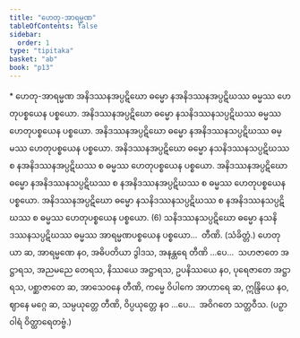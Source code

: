 ```yaml
---
title: "ဟေတု-အာရမ္မဏ"
tableOfContents: false
sidebar:
  order: 1
type: "tipitaka"
basket: "ab"
book: "p13"
---
```



<DynamicBreadcrumb />

<Paragraph type="center" book="p13">
* ဟေတု-အာရမ္မဏ
</Paragraph>

<Division number="51" book="p13" e="ch" v="40" p="194">

<Paragraph number="138" book="p13">
အနိဒဿနအပ္ပဋိဃော ဓမ္မော နအနိဒဿနအပ္ပဋိဃဿ ဓမ္မဿ ဟေတုပစ္စယေန ပစ္စယော. အနိဒဿနအပ္ပဋိဃော ဓမ္မော နသနိဒဿနသပ္ပဋိဃဿ ဓမ္မဿ ဟေတုပစ္စယေန ပစ္စယော. အနိဒဿနအပ္ပဋိဃော ဓမ္မော နအနိဒဿနသပ္ပဋိဃဿ ဓမ္မဿ ဟေတုပစ္စယေန ပစ္စယော. အနိဒဿနအပ္ပဋိဃော ဓမ္မော နသနိဒဿနသပ္ပဋိဃဿ စ နအနိဒဿနအပ္ပဋိဃဿ စ ဓမ္မဿ ဟေတုပစ္စယေန ပစ္စယော. အနိဒဿနအပ္ပဋိဃော ဓမ္မော နအနိဒဿနသပ္ပဋိဃဿ စ နအနိဒဿနအပ္ပဋိဃဿ စ ဓမ္မဿ ဟေတုပစ္စယေန ပစ္စယော. အနိဒဿနအပ္ပဋိဃော ဓမ္မော နသနိဒဿနသပ္ပဋိဃဿ စ နအနိဒဿနသပ္ပဋိဃဿ စ ဓမ္မဿ ဟေတုပစ္စယေန ပစ္စယော. (6)
</Paragraph>

<Paragraph number="139" book="p13">
သနိဒဿနသပ္ပဋိဃော ဓမ္မော နသနိဒဿနသပ္ပဋိဃဿ ဓမ္မဿ အာရမ္မဏပစ္စယေန ပစ္စယော…  တီဏိ. (သံခိတ္တံ.)
</Paragraph>

</Division>
<Division number="52" book="p13" e="ch" v="40" p="195">

<Paragraph number="140" book="p13">
ဟေတုယာ ဆ, အာရမ္မဏေ နဝ, အဓိပတိယာ ဒွါဒသ, အနန္တရေ တီဏိ …ပေ…  သဟဇာတေ အဋ္ဌာရသ, အညမညေ တေရသ, နိဿယေ အဋ္ဌာရသ, ဥပနိဿယေ နဝ, ပုရေဇာတေ အဋ္ဌာရသ, ပစ္ဆာဇာတေ ဆ, အာသေဝနေ တီဏိ, ကမ္မေ ဝိပါကေ အာဟာရေ ဆ, ဣန္ဒြိယေ နဝ, ဈာနေ မဂ္ဂေ ဆ, သမ္ပယုတ္တေ တီဏိ, ဝိပ္ပယုတ္တေ နဝ …ပေ…  အဝိဂတေ သတ္တဝီသ. (ပဉှာဝါရံ ဝိတ္ထာရေတဗ္ဗံ.)
</Paragraph>
</Division>